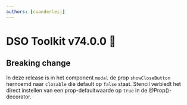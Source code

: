 ```yaml
---
authors: [cvanderleij]
---
```


# DSO Toolkit v74.0.0 🐻

## Breaking change

In deze release is in het component `modal` de prop `showCloseButton` hernoemd naar `closable` die default op `false` staat. Stencil verbiedt het direct instellen van een prop-defaultwaarde op `true` in de @Prop()-decorator.


